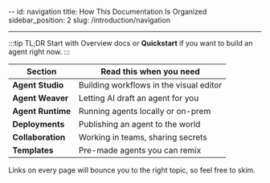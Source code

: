 --
id: navigation
title: How This Documentation Is Organized
sidebar_position: 2
slug: /introduction/navigation

---

:::tip TL;DR
Start with <Link to="/docs/introduction/overview" external>Overview docs</Link> or **Quickstart** if you want to build an agent right now.
:::

| Section           | Read this when you need                 |
| ----------------- | --------------------------------------- |
| **Agent Studio**  | Building workflows in the visual editor |
| **Agent Weaver**  | Letting AI draft an agent for you       |
| **Agent Runtime** | Running agents locally or on-prem       |
| **Deployments**   | Publishing an agent to the world        |
| **Collaboration** | Working in teams, sharing secrets       |
| **Templates**     | Pre-made agents you can remix           |

Links on every page will bounce you to the right topic, so feel free to skim.

